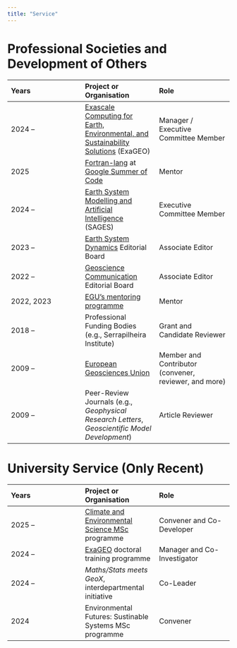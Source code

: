 ```yaml
---
title: "Service"
---
```


# Professional Societies and Development of Others

| Years | Project or Organisation | Role |
| :-- | :-- | :-- |
| 2024 -- | [Exascale Computing for Earth, Environmental, and Sustainability Solutions](https://www.exageo.org/) (ExaGEO) | Manager / Executive Committee Member |
| 2025 | [Fortran-lang](https://fortran-lang.org/) at [Google Summer of Code](https://summerofcode.withgoogle.com/) | Mentor |
| 2024 -- | [Earth System Modelling and Artificial Intelligence](https://sages.ac.uk/research/fora/earth-system-modelling-artificial-intelligence-esm-ai/) (SAGES) | Executive Committee Member |
| 2023 -- | [Earth System Dynamics](https://www.earth-system-dynamics.net/) Editorial Board | Associate Editor |
| 2022 -- | [Geoscience Communication](https://www.geoscience-communication.net/) Editorial Board | Associate Editor |
| 2022, 2023 | [EGU’s mentoring programme](https://www.egu.eu/outreach/mentoring/)| Mentor |
| 2018 -- | Professional Funding Bodies (e.g., Serrapilheira Institute) | Grant and Candidate Reviewer |
| 2009 -- | [European Geosciences Union](https://www.egu.eu/) | Member and Contributor (convener, reviewer, and more) |
| 2009 -- | Peer-Review Journals (e.g., *Geophysical Research Letters*, *Geoscientific Model Development*) | Article Reviewer |


# University Service (Only Recent)

| Years | Project or Organisation | Role |
| :-- | :-- | :-- |
| 2025 -- | [Climate and Environmental Science MSc](https://www.gla.ac.uk/postgraduate/taught/climateenvironmentalscience/) programme | Convener and Co-Developer |
| 2024 -- | [ExaGEO](https://www.exageo.org/) doctoral training programme | Manager and Co-Investigator |
| 2024 -- | *Maths/Stats meets GeoX*, interdepartmental initiative | Co-Leader |
| 2024 | Environmental Futures: Sustinable Systems MSc programme | Convener |
